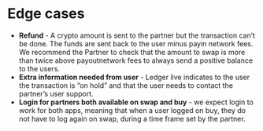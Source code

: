 # Edge cases

- **Refund** - A crypto amount is sent to the partner but the transaction can’t be done. The funds are sent back to the user minus payin network fees. We recommend the Partner to check that the amount to swap is more than twice above payoutnetwork fees to always send a positive balance to the users.
- **Extra information needed from user** - Ledger live indicates to the user the transaction is “on hold” and that the user needs to contact the partner’s user support.
- **Login for partners both available on swap and buy** - we expect login to work for  both apps, meaning that when a user logged on buy, they do not have to log again on swap, during a time frame set by the partner.


